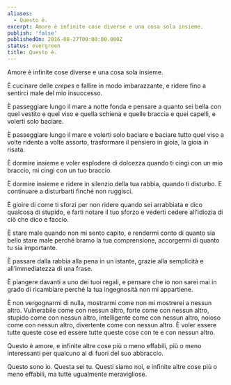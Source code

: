 ```yaml
---
aliases:
  - Questo è.
excerpt: Amore è infinite cose diverse e una cosa sola insieme.
publish: 'false'
publishedOn: 2016-08-27T00:00:00.000Z
status: evergreen
title: Questo è.
---
```

Amore è infinite cose diverse e una cosa sola insieme.

È cucinare delle _crepes_ e fallire in modo imbarazzante, e ridere fino a sentirci male del mio insuccesso.

È passeggiare lungo il mare a notte fonda e pensare a quanto sei bella con quel vestito e quel viso e quella schiena e quelle braccia e quei capelli, e volerti solo baciare.

È passeggiare lungo il mare e volerti solo baciare e baciare tutto quel viso a volte ridente a volte assorto, trasformare il pensiero in gioia, la gioia in risata.

È dormire insieme e voler esplodere di dolcezza quando ti cingi con un mio braccio, mi cingi con un tuo braccio.

È dormire insieme e ridere in silenzio della tua rabbia, quando ti disturbo. E continuare a disturbarti finché non ruggisci.

È gioire di come ti sforzi per non ridere quando sei arrabbiata e dico qualcosa di stupido, e farti notare il tuo sforzo e vederti cedere all’idiozia di ciò che dico e faccio.

È stare male quando non mi sento capito, e rendermi conto di quanto sia bello stare male perché bramo la tua comprensione, accorgermi di quanto tu sia importante.

È passare dalla rabbia alla pena in un istante, grazie alla semplicità e all’immediatezza di una frase.

È piangere davanti a uno dei tuoi regali, e pensare che io non sarei mai in grado di ricambiare perché la tua ingegnosità non mi appartiene.

È non vergognarmi di nulla, mostrarmi come non mi mostrerei a nessun altro. Vulnerabile come con nessun altro, forte come con nessun altro, stupido come con nessun altro, intelligente come con nessun altro, noioso come con nessun altro, divertente come con nessun altro. È voler essere tutte queste cose ed essere tutte queste cose con te e con nessun altro.

Questo è amore, e infinite altre cose più o meno effabili, più o meno interessanti per qualcuno al di fuori del suo abbraccio.

Questo sono io. Questa sei tu. Questi siamo noi, e infinite altre cose più o meno effabili, ma tutte ugualmente meravigliose.
